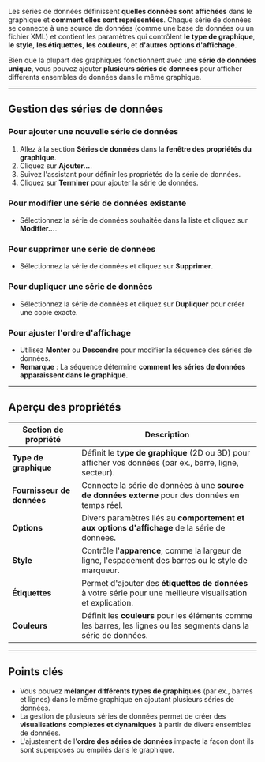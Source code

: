 Les séries de données définissent **quelles données sont affichées** dans le graphique et **comment elles sont représentées**. Chaque série de données se connecte à une source de données (comme une base de données ou un fichier XML) et contient les paramètres qui contrôlent **le type de graphique**, **le style**, **les étiquettes**, **les couleurs**, et **d'autres options d'affichage**.

Bien que la plupart des graphiques fonctionnent avec une **série de données unique**, vous pouvez ajouter **plusieurs séries de données** pour afficher différents ensembles de données dans le même graphique.

***

## **Gestion des séries de données**

### **Pour ajouter une nouvelle série de données**

1. Allez à la section **Séries de données** dans la **fenêtre des propriétés du graphique**.
2. Cliquez sur **Ajouter...**.
3. Suivez l'assistant pour définir les propriétés de la série de données.
4. Cliquez sur **Terminer** pour ajouter la série de données.

### **Pour modifier une série de données existante**

* Sélectionnez la série de données souhaitée dans la liste et cliquez sur **Modifier...**.

### **Pour supprimer une série de données**

* Sélectionnez la série de données et cliquez sur **Supprimer**.

### **Pour dupliquer une série de données**

* Sélectionnez la série de données et cliquez sur **Dupliquer** pour créer une copie exacte.

### **Pour ajuster l'ordre d'affichage**

* Utilisez **Monter** ou **Descendre** pour modifier la séquence des séries de données.
* **Remarque** : La séquence détermine **comment les séries de données apparaissent dans le graphique**.

***

## **Aperçu des propriétés**

| **Section de propriété**   | **Description**                                                                                                   |
| -------------------------- | ----------------------------------------------------------------------------------------------------------------- |
| **Type de graphique**      | Définit le **type de graphique** (2D ou 3D) pour afficher vos données (par ex., barre, ligne, secteur).           |
| **Fournisseur de données** | Connecte la série de données à une **source de données externe** pour des données en temps réel.                  |
| **Options**                | Divers paramètres liés au **comportement et aux options d'affichage** de la série de données.                     |
| **Style**                  | Contrôle l'**apparence**, comme la largeur de ligne, l'espacement des barres ou le style de marqueur.             |
| **Étiquettes**             | Permet d'ajouter des **étiquettes de données** à votre série pour une meilleure visualisation et explication.     |
| **Couleurs**               | Définit les **couleurs** pour les éléments comme les barres, les lignes ou les segments dans la série de données. |

***

## **Points clés**

* Vous pouvez **mélanger différents types de graphiques** (par ex., barres et lignes) dans le même graphique en ajoutant plusieurs séries de données.
* La gestion de plusieurs séries de données permet de créer des **visualisations complexes et dynamiques** à partir de divers ensembles de données.
* L'ajustement de l'**ordre des séries de données** impacte la façon dont ils sont superposés ou empilés dans le graphique.
